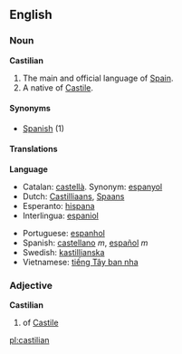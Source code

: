 {{wikipedia}}
==English==

===Noun===
'''Castilian'''
# The main and official language of [[w:Spain|Spain]].
# A native of [[Castile]].

====Synonyms====
*[[Spanish]] (1)

====Translations====
'''Language'''
{{top}}
*Catalan: [[castellà]]. Synonym: [[espanyol]]
*Dutch: [[Castilliaans]], [[Spaans]]
*Esperanto: [[hispana]]
*Interlingua: [[espaniol]]
{{mid}}
*Portuguese: [[espanhol]]
*Spanish: [[castellano]] ''m'', [[español]] ''m''
*Swedish: [[kastillianska]]
*Vietnamese: [[tiếng Tây ban nha]]
{{bottom}}

===Adjective===
'''Castilian'''

# of [[Castile]]

[[pl:castilian]]